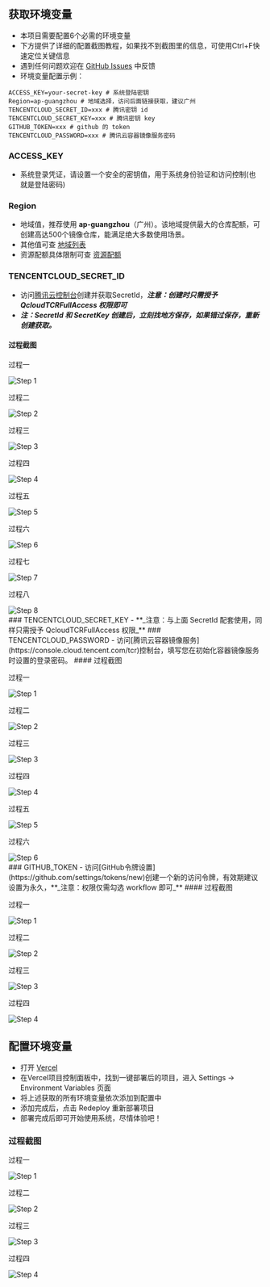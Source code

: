 
## 获取环境变量
- 本项目需要配置6个必需的环境变量
- 下方提供了详细的配置截图教程，如果找不到截图里的信息，可使用Ctrl+F快速定位关键信息
- 遇到任何问题欢迎在 [GitHub Issues](https://github.com/scoful/pocker/issues/new) 中反馈
- 环境变量配置示例：
```
ACCESS_KEY=your-secret-key # 系统登陆密钥
Region=ap-guangzhou # 地域选择，访问后面链接获取，建议广州
TENCENTCLOUD_SECRET_ID=xxx # 腾讯密钥 id
TENCENTCLOUD_SECRET_KEY=xxx # 腾讯密钥 key
GITHUB_TOKEN=xxx # github 的 token
TENCENTCLOUD_PASSWORD=xxx # 腾讯云容器镜像服务密码
```
### ACCESS_KEY
- 系统登录凭证，请设置一个安全的密钥值，用于系统身份验证和访问控制(也就是登陆密码)
### Region
- 地域值，推荐使用 **ap-guangzhou**（广州）。该地域提供最大的仓库配额，可创建高达500个镜像仓库，能满足绝大多数使用场景。
- 其他值可查 [地域列表](https://cloud.tencent.com/document/api/1141/41562#.E5.9C.B0.E5.9F.9F.E5.88.97.E8.A1.A8)
- 资源配额具体限制可查 [资源配额](https://cloud.tencent.com/document/product/1141/57780)
### TENCENTCLOUD_SECRET_ID
- 访问[腾讯云控制台](https://console.cloud.tencent.com/cam)创建并获取SecretId，**_注意：创建时只需授予 QcloudTCRFullAccess 权限即可_**
- **_注：SecretId 和 SecretKey 创建后，立刻找地方保存，如果错过保存，重新创建获取。_**
#### 过程截图
<div style={{ marginBottom: '20px' }}>
  <p>过程一</p>
  <Image src="/tencentSecret/1.png" alt="Step 1" width={600} height={400} />
</div>
<div style={{ marginBottom: '20px' }}>
  <p>过程二</p>
  <Image src="/tencentSecret/2.png" alt="Step 2" width={600} height={400} />
</div>
<div style={{ marginBottom: '20px' }}>
  <p>过程三</p>
  <Image src="/tencentSecret/3.png" alt="Step 3" width={600} height={400} />
</div>
<div style={{ marginBottom: '20px' }}>
  <p>过程四</p>
  <Image src="/tencentSecret/4.png" alt="Step 4" width={600} height={400} />
</div>
<div style={{ marginBottom: '20px' }}>
  <p>过程五</p>
  <Image src="/tencentSecret/5.png" alt="Step 5" width={600} height={400} />
</div>
<div style={{ marginBottom: '20px' }}>
  <p>过程六</p>
  <Image src="/tencentSecret/6.png" alt="Step 6" width={600} height={400} />
</div>
<div style={{ marginBottom: '20px' }}>
  <p>过程七</p>
  <Image src="/tencentSecret/7.png" alt="Step 7" width={600} height={400} />
</div>
<div style={{ marginBottom: '20px' }}>
  <p>过程八</p>
  <Image src="/tencentSecret/8.png" alt="Step 8" width={600} height={400} />
</div>
### TENCENTCLOUD_SECRET_KEY
- **_注意：与上面 SecretId 配套使用，同样只需授予 QcloudTCRFullAccess 权限_**
### TENCENTCLOUD_PASSWORD
- 访问[腾讯云容器镜像服务](https://console.cloud.tencent.com/tcr)控制台，填写您在初始化容器镜像服务时设置的登录密码。
#### 过程截图
<div style={{ marginBottom: '20px' }}>
  <p>过程一</p>
  <Image src="/tencentDocker/1.png" alt="Step 1" width={600} height={400} />
</div>
<div style={{ marginBottom: '20px' }}>
  <p>过程二</p>
  <Image src="/tencentDocker/2.png" alt="Step 2" width={600} height={400} />
</div>
<div style={{ marginBottom: '20px' }}>
  <p>过程三</p>
  <Image src="/tencentDocker/3.png" alt="Step 3" width={600} height={400} />
</div>
<div style={{ marginBottom: '20px' }}>
  <p>过程四</p>
  <Image src="/tencentDocker/4.png" alt="Step 4" width={600} height={400} />
</div>
<div style={{ marginBottom: '20px' }}>
  <p>过程五</p>
  <Image src="/tencentDocker/5.png" alt="Step 5" width={600} height={400} />
</div>
<div style={{ marginBottom: '20px' }}>
  <p>过程六</p>
  <Image src="/tencentDocker/6.png" alt="Step 6" width={600} height={400} />
</div>
### GITHUB_TOKEN
- 访问[GitHub令牌设置](https://github.com/settings/tokens/new)创建一个新的访问令牌，有效期建议设置为永久，**_注意：权限仅需勾选 workflow 即可_**
#### 过程截图
<div style={{ marginBottom: '20px' }}>
  <p>过程一</p>
  <Image src="/githubToken/1.png" alt="Step 1" width={600} height={400} />
</div>
<div style={{ marginBottom: '20px' }}>
  <p>过程二</p>
  <Image src="/githubToken/2.png" alt="Step 2" width={600} height={400} />
</div>
<div style={{ marginBottom: '20px' }}>
  <p>过程三</p>
  <Image src="/githubToken/3.png" alt="Step 3" width={600} height={400} />
</div>
<div style={{ marginBottom: '20px' }}>
  <p>过程四</p>
  <Image src="/githubToken/4.png" alt="Step 4" width={600} height={400} />
</div>

## 配置环境变量
- 打开 [Vercel](https://vercel.com/)
- 在Vercel项目控制面板中，找到一键部署后的项目，进入 Settings → Environment Variables 页面
- 将上述获取的所有环境变量依次添加到配置中
- 添加完成后，点击 Redeploy 重新部署项目
- 部署完成后即可开始使用系统，尽情体验吧！
### 过程截图
<div style={{ marginBottom: '20px' }}>
  <p>过程一</p>
  <Image src="/vercelEnv/1.png" alt="Step 1" width={600} height={400} />
</div>
<div style={{ marginBottom: '20px' }}>
  <p>过程二</p>
  <Image src="/vercelEnv/2.png" alt="Step 2" width={600} height={400} />
</div>
<div style={{ marginBottom: '20px' }}>
  <p>过程三</p>
  <Image src="/vercelEnv/3.png" alt="Step 3" width={600} height={400} />
</div>
<div style={{ marginBottom: '20px' }}>
  <p>过程四</p>
  <Image src="/vercelEnv/4.png" alt="Step 4" width={600} height={400} />
</div>


